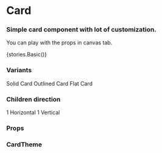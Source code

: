 
<Meta title="Core/Card" component={Card} />

# Card

### Simple card component with lot of customization.

You can play with the props in canvas tab.

<Preview withToolbar>
    <Story name="Basic">{stories.Basic()}</Story>
</Preview>

### Variants

<Preview>
    <Card variant="solid">
        <Text>Solid Card</Text>
    </Card>
    <Card variant="outlined">
        <Text>Outlined Card</Text>
    </Card>
    <Card variant="flat">
        <Text>Flat Card</Text>
    </Card>
</Preview>

### Children direction

<Preview>
    <Card variant="outlined" flowDirection="horizontal">
        <Text>1</Text>
        <Text>Horizontal</Text>
    </Card>
    <Card variant="outlined" flowDirection="vertical">
        <Text>1</Text>
        <Text>Vertical</Text>
    </Card>
</Preview>

### Props

<Props of={Card} />

### CardTheme

<Props of={stories.ThemeInterface} />
